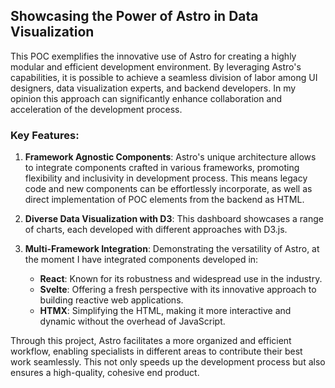 ## Showcasing the Power of Astro in Data Visualization

This POC exemplifies the innovative use of Astro for creating a highly modular and efficient development environment.
By leveraging Astro's capabilities, it is possible to achieve a seamless division of labor among UI designers, data visualization experts, and backend developers.
In my opinion this approach can significantly enhance collaboration and acceleration of the development process.

### Key Features:

1. **Framework Agnostic Components**: Astro's unique architecture allows to integrate components crafted in various frameworks, promoting flexibility and inclusivity in development process. This means legacy code and new components can be effortlessly incorporate, as well as direct implementation of POC elements from the backend as HTML.

2. **Diverse Data Visualization with D3**: This dashboard showcases a range of charts, each developed with different approaches with D3.js.

3. **Multi-Framework Integration**: Demonstrating the versatility of Astro, at the moment I have integrated components developed in:

   - **React**: Known for its robustness and widespread use in the industry.
   - **Svelte**: Offering a fresh perspective with its innovative approach to building reactive web applications.
   - **HTMX**: Simplifying the HTML, making it more interactive and dynamic without the overhead of JavaScript.

Through this project, Astro facilitates a more organized and efficient workflow, enabling specialists in different areas to contribute their best work seamlessly. 
This not only speeds up the development process but also ensures a high-quality, cohesive end product.
